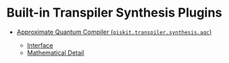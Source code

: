 <span id="qiskit-transpiler-builtin-plugins" />

# Built-in Transpiler Synthesis Plugins

*   [Approximate Quantum Compiler (`qiskit.transpiler.synthesis.aqc`)](synthesis_aqc)

    *   [Interface](synthesis_aqc#interface)
    *   [Mathematical Detail](synthesis_aqc#mathematical-detail)
